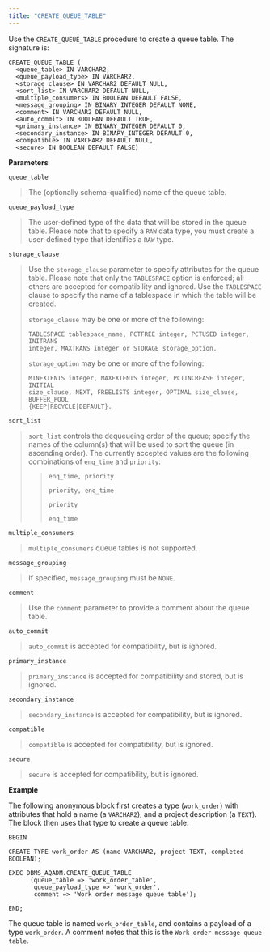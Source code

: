 ```yaml
---
title: "CREATE_QUEUE_TABLE"
---
```




Use the `CREATE_QUEUE_TABLE` procedure to create a queue table. The signature is:

    CREATE_QUEUE_TABLE (
      <queue_table> IN VARCHAR2,
      <queue_payload_type> IN VARCHAR2,
      <storage_clause> IN VARCHAR2 DEFAULT NULL,
      <sort_list> IN VARCHAR2 DEFAULT NULL,
      <multiple_consumers> IN BOOLEAN DEFAULT FALSE,
      <message_grouping> IN BINARY_INTEGER DEFAULT NONE,
      <comment> IN VARCHAR2 DEFAULT NULL,
      <auto_commit> IN BOOLEAN DEFAULT TRUE,
      <primary_instance> IN BINARY_INTEGER DEFAULT 0,
      <secondary_instance> IN BINARY_INTEGER DEFAULT 0,
      <compatible> IN VARCHAR2 DEFAULT NULL,
      <secure> IN BOOLEAN DEFAULT FALSE)

**Parameters**

`queue_table`

> The (optionally schema-qualified) name of the queue table.

`queue_payload_type`

> The user-defined type of the data that will be stored in the queue table. Please note that to specify a `RAW` data type, you must create a user-defined type that identifies a `RAW` type.

`storage_clause`

> Use the `storage_clause` parameter to specify attributes for the queue table. Please note that only the `TABLESPACE` option is enforced; all others are accepted for compatibility and ignored. Use the `TABLESPACE` clause to specify the name of a tablespace in which the table will be created.
>
> `storage_clause` may be one or more of the following:
>
>     TABLESPACE tablespace_name, PCTFREE integer, PCTUSED integer, INITRANS
>     integer, MAXTRANS integer or STORAGE storage_option.
>
> `storage_option` may be one or more of the following:
>
>     MINEXTENTS integer, MAXEXTENTS integer, PCTINCREASE integer, INITIAL
>     size_clause, NEXT, FREELISTS integer, OPTIMAL size_clause, BUFFER_POOL
>     {KEEP|RECYCLE|DEFAULT}.

`sort_list`

> `sort_list` controls the dequeueing order of the queue; specify the names of the column(s) that will be used to sort the queue (in ascending order). The currently accepted values are the following combinations of `enq_time` and `priority`:
>
> > `enq_time, priority`
> >
> > `priority, enq_time`
> >
> > `priority`
> >
> > `enq_time`

`multiple_consumers`

> `multiple_consumers` queue tables is not supported.

`message_grouping`

> If specified, `message_grouping` must be `NONE`.

`comment`

> Use the `comment` parameter to provide a comment about the queue table.

`auto_commit`

> `auto_commit` is accepted for compatibility, but is ignored.

`primary_instance`

> `primary_instance` is accepted for compatibility and stored, but is ignored.

`secondary_instance`

> `secondary_instance` is accepted for compatibility, but is ignored.

`compatible`

> `compatible` is accepted for compatibility, but is ignored.

`secure`

> `secure` is accepted for compatibility, but is ignored.

**Example**

The following anonymous block first creates a type (`work_order`) with attributes that hold a name (a `VARCHAR2`), and a project description (a `TEXT`). The block then uses that type to create a queue table:

    BEGIN

    CREATE TYPE work_order AS (name VARCHAR2, project TEXT, completed BOOLEAN);

    EXEC DBMS_AQADM.CREATE_QUEUE_TABLE
          (queue_table => 'work_order_table',
           queue_payload_type => 'work_order',
           comment => 'Work order message queue table');

    END;

The queue table is named `work_order_table`, and contains a payload of a type `work_order`. A comment notes that this is the `Work order message queue table`.
